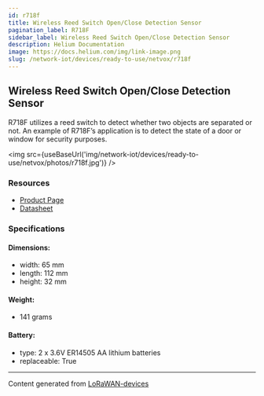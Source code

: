 ```yaml
---
id: r718f
title: Wireless Reed Switch Open/Close Detection Sensor
pagination_label: R718F
sidebar_label: Wireless Reed Switch Open/Close Detection Sensor
description: Helium Documentation
image: https://docs.helium.com/img/link-image.png
slug: /network-iot/devices/ready-to-use/netvox/r718f
---
```



<LegacyContentBanner />

## Wireless Reed Switch Open/Close Detection Sensor

R718F utilizes a reed switch to detect whether two objects are separated or not. An example of
R718F’s application is to detect the state of a door or window for security purposes.

<img src={useBaseUrl('img/network-iot/devices/ready-to-use/netvox/photos/r718f.jpg')} />

### Resources

- [Product Page](http://www.netvox.com.tw/product.asp?pro=R718F)
- [Datasheet](http://www.netvox.com.tw/um/R718F/R718Fdatasheet.pdf)

### Specifications

#### Dimensions:

- width: 65 mm
- length: 112 mm
- height: 32 mm

#### Weight:

- 141 grams

#### Battery:

- type: 2 x 3.6V ER14505 AA lithium batteries
- replaceable: True

---

Content generated from [LoRaWAN-devices](https://github.com/TheThingsNetwork/lorawan-devices)
